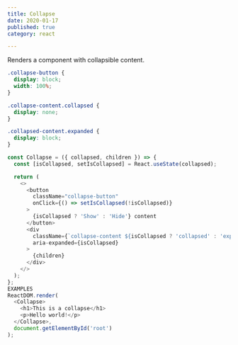 ```yaml
---
title: Collapse
date: 2020-01-17
published: true
category: react

---
```

Renders a component with collapsible content.



```css
.collapse-button {
  display: block;
  width: 100%;
}

.collapse-content.collapsed {
  display: none;
}

.collapsed-content.expanded {
  display: block;
}

```

```js
const Collapse = ({ collapsed, children }) => {
  const [isCollapsed, setIsCollapsed] = React.useState(collapsed);

  return (
    <>
      <button
        className="collapse-button"
        onClick={() => setIsCollapsed(!isCollapsed)}
      >
        {isCollapsed ? 'Show' : 'Hide'} content
      </button>
      <div
        className={`collapse-content ${isCollapsed ? 'collapsed' : 'expanded'}`}
        aria-expanded={isCollapsed}
      >
        {children}
      </div>
    </>
  );
};
EXAMPLES
ReactDOM.render(
  <Collapse>
    <h1>This is a collapse</h1>
    <p>Hello world!</p>
  </Collapse>,
  document.getElementById('root')
);

```